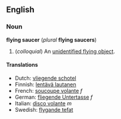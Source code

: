 ==English==
===Noun===
'''flying saucer''' (''plural'' '''flying saucers''')

#(''colloquial'') An [[unidentified flying object]].

====Translations====
*Dutch: [[vliegende schotel]]
*Finnish: [[lentävä lautanen]]
*French: [[soucoupe volante]] ''f''
*German: [[fliegende Untertasse]] ''f''
*Italian: [[disco volante]] ''m''
*Swedish: [[flygande tefat]]